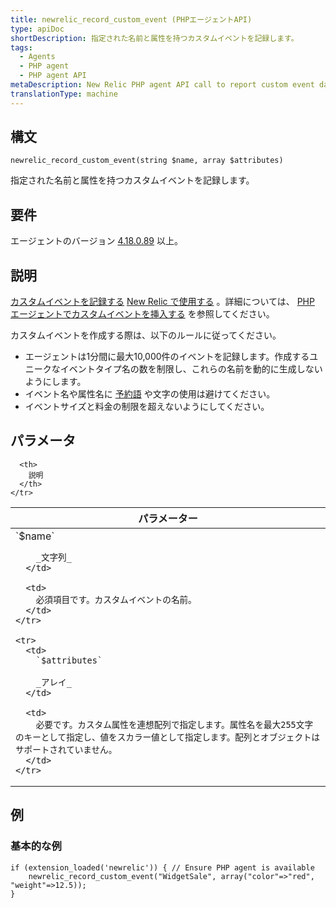 ```yaml
---
title: newrelic_record_custom_event (PHPエージェントAPI)
type: apiDoc
shortDescription: 指定された名前と属性を持つカスタムイベントを記録します。
tags:
  - Agents
  - PHP agent
  - PHP agent API
metaDescription: New Relic PHP agent API call to report custom event data to New Relic.
translationType: machine
---
```


## 構文

```
newrelic_record_custom_event(string $name, array $attributes)
```

指定された名前と属性を持つカスタムイベントを記録します。

## 要件

エージェントのバージョン [4.18.0.89](/docs/release-notes/agent-release-notes/php-release-notes/php-agent-418089) 以上。

## 説明

[カスタムイベントを記録する](/docs/using-new-relic/welcome-new-relic/getting-started/glossary#custom%20event) [New Relic で使用する](/docs/insights/new-relic-insights/understanding-insights/new-relic-insights) 。詳細については、 [PHP エージェントでカスタムイベントを挿入する](/docs/insights/new-relic-insights/adding-querying-data/inserting-custom-events-new-relic-agents#php-att) を参照してください。

<Callout variant="tip">
  カスタムイベントを作成する際は、以下のルールに従ってください。

  * エージェントは1分間に最大10,000件のイベントを記録します。作成するユニークなイベントタイプ名の数を制限し、これらの名前を動的に生成しないようにします。
  * イベント名や属性名に [予約語](/docs/insights/nrql-new-relic-query-language/nrql-resources/reserved-words) や文字の使用は避けてください。
  * イベントサイズと料金の制限を超えないようにしてください。
</Callout>

## パラメータ

<table>
  <thead>
    <tr>
      <th width="25%">
        パラメーター
      </th>

      <th>
        説明
      </th>
    </tr>
  </thead>

  <tbody>
    <tr>
      <td>
        `$name`

        _文字列_
      </td>

      <td>
        必須項目です。カスタムイベントの名前。
      </td>
    </tr>

    <tr>
      <td>
        `$attributes`

        _アレイ_
      </td>

      <td>
        必要です。カスタム属性を連想配列で指定します。属性名を最大255文字のキーとして指定し、値をスカラー値として指定します。配列とオブジェクトはサポートされていません。
      </td>
    </tr>
  </tbody>
</table>

## 例

### 基本的な例

```
if (extension_loaded('newrelic')) { // Ensure PHP agent is available
    newrelic_record_custom_event("WidgetSale", array("color"=>"red", "weight"=>12.5));
}
```